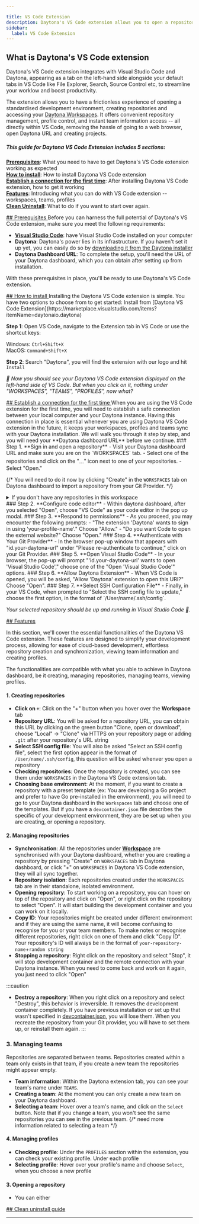 ```yaml
---

title: VS Code Extension
description: Daytona's VS Code extension allows you to open a repository in a standardised environment directly in VS Code
sidebar:
  label: VS Code Extension
---
```



## What is Daytona's VS Code extension

Daytona's VS Code extension integrates with Visual Studio Code and Daytona, appearing as a tab on the left-hand side alongside your default tabs in VS Code like File Explorer, Search, Source Control etc, to streamline your worklow and boost productivity.

The extension allows you to have a frictionless experience of opening a standardised development environment, creating repositories and accessing your [Daytona Workspaces](/usage/workspaces). It offers convenient repository management, profile control, and instant team information access -- all directly within VS Code, removing the hassle of going to a web browser, open Daytona URL and creating projects.


##### This guide for Daytona VS Code Extension includes 5 sections: 

**[Prerequisites](#prerequisite)**: What you need to have to get Daytona's VS Code extension working as expected<br/>
**[How to install](#how-to-install)**: How to install Daytona VS Code extension<br/>
**[Establish a connection for the first time](#establish-connection)**: After installing Daytona VS Code extension, how to get it working<br/>
**[Features](#features)**: Introducing what you can do with VS Code extension -- workspaces, teams, profiles<br/>
**[Clean Uninstall](#clean-uninstall)**: What to do if you want to start over again.



<a href="#prerequisite" class="content-subtitle">
## Prerequisites
</a>
Before you can harness the full potential of Daytona's VS Code extension, make sure you meet the following requirements:

- **[Visual Studio Code](https://code.visualstudio.com/download)**: have Visual Studio Code installed on your computer 
- **Daytona**: Daytona's power lies in its infrastructure. If you haven't set it up yet, you can easily do so by [downloading it from the Daytona installer](https://github.com/daytonaio/installer)
- **Daytona Dashboard URL**: To complete the setup, you'll need the URL of your Daytona dashboard, which you can obtain after setting up from installation.

With these prerequisites in place, you'll be ready to use Daytona's VS Code extension.



<a href="#how-to-install" class="content-subtitle">
## How to install
</a>
Installing the Daytona VS Code extension is simple. You have two options to choose from to get started:



<Tabs>
<TabItem label="Download from URL">
Install from [Daytona VS Code Extension](https://marketplace.visualstudio.com/items?itemName=daytonaio.daytona)
</TabItem>
<TabItem label="Download in VS Code Extension Marketplace">

**Step 1**: Open VS Code, navigate to the Extension tab in VS Code or use the shortcut keys:

Windows: `Ctrl+Shift+X`<br/>
MacOS: `Command+Shift+X`

**Step 2**: Search "Daytona", you will find the extension with our logo and hit `Install`
</TabItem>
</Tabs>

_🚩 Now you should see your Daytona VS Code extension displayed on the left-hand side of VS Code. But when you click on it, nothing under "WORKSPACES", "TEAMS", "PROFILES", now what?_


<a href="#establish-connection" class="content-subtitle">
## Establish a connection for the first time
</a>
When you are using the VS Code extension for the first time, you will need to establish a safe connection between your local computer and your Daytona instance. Having this connection in place is essential whenever you are using Daytona VS Code extension in the future, it keeps your workspaces, profiles and teams sync with your Daytona installation. We will walk you through it step by step, and you will need your **Daytona dashboard URL** before we continue.

<span class="content-subtitle">
### Step 1. **Sign in and open a repository**
</span>
   - Visit your Daytona dashboard URL and make sure you are on the `WORKSPACES` tab.
   - Select one of the repositories and click on the "𓈓" icon next to one of your repositories.
   - Select "Open."

{/* <Card icon="github" title="If you haven't have any repositories in your workspace">You will need to do it now by clicking "Create" in the `WORKSPACES` tab on Daytona dashboard to import a repository from your Git Provider.</Card> */}

<div class="not-content">
 <details>
  <summary> If you don't have any repositories in this workspace</summary>
  <div class="content">
  You will need to do it now by clicking "Create" in the <code>WORKSPACES</code> tab on Daytona dashboard to import a repository from your Git Provider.
</div>
</details>
</div>

<span class="content-subtitle">
### Step 2. **Configure code editor**
</span>
   - Within daytona dashboard, after you selected "Open", choose "VS Code" as your code editor in the pop up modal.
<span class="content-subtitle">
### Step 3. **Respond to permissions**
</span>
   - As you proceed, you may encounter the following prompts:
     - "The extension 'Daytona' wants to sign in using 'your-profile-name'." Choose "Allow."
     - "Do you want Code to open the external website?" Choose "Open."
<span class="content-subtitle">
### Step 4. **Authenticate with Your Git Provider**
</span>
   - In the browser pop-up window that appears with "id.your-daytona-url" under "Please re-authenticate to continue," click on your Git Provider.
<span class="content-subtitle">
### Step 5. **Open Visual Studio Code**
</span>
   - In your browser, the pop-up will prompt "'id.your-daytona-url' wants to open 'Visual Studio Code'," choose one of the "Open 'Visual Studio Code'" options.
<span class="content-subtitle">
### Step 6. **Allow Daytona Extension**
</span>
   - When VS Code is opened, you will be asked, "Allow 'Daytona' extension to open this URI?" Choose "Open".
<span class="content-subtitle">
### Step 7. **Select SSH Configuration File**
</span>
   - Finally, in your VS Code, when prompted to "Select the SSH config file to update," choose the first option, in the format of `/User/name/.ssh/config`.

_Your selected repository should be up and running in Visual Studio Code 🚀._

<a href="#features" class="content-subtitle">
## Features
</a>

In this section, we'll cover the essential functionalities of the Daytona VS Code extension. These features are designed to simplify your development process, allowing for ease of cloud-based development, effortless repository creation and synchronization, viewing team information and creating profiles. 

The functionalities are compatible with what you able to achieve in Daytona dashboard, be it creating, managing repositories, managing teams, viewing profiles. 

#### 1. Creating repositories

 - **Click on `+`**: Click on the "+" button when you hover over the **Workspace** tab
 - **Repository URL**: You will be asked for a repository URL, you can obtain this URL by clicking on the green button "Clone, open or download", choose "Local" -> "Clone" via HTTPS on your repository page or adding `.git` after your repository's URL string
 - **Select SSH config file**: You will also be asked "Select an SSH config file", select the first option appear in the format of `/User/name/.ssh/config`, this question will be asked whenver you open a repository
 - **Checking repositories**: Once the repository is created, you can see them under `WORKSPACES` in the Daytona VS Code extension tab. 
 - **Choosing base environment**: At the moment, if you want to create a repository with a preset template (ex: You are developing a Go project and prefer to have Go pre-installed in the environment), you will need to go to your Daytona dashboard in the `Workspaces` tab and choose one of the templates. But if you have a `devcontainer.json` file describes the specific of your development environment, they are be set up when you are creating, or opening a repository.

#### 2. Managing repositories
- **Synchronisation**: All the repositories under **[Workspace](/usage/workspace)** are synchronised with your Daytona dashboard, whether you are creating a repository by pressing "Create" on `WORKSPACES` tab in Daytona dashboard, or click "+" on `WORKSPACES` in Daytona VS Code extension, they will all sync together. 
- **Repository isolation**: Each repositories created under the `WORKSPACES` tab are in their standalone, isolated environment. 
- **Opening repository**: To start working on a repository, you can hover on top of the repository and click on "Open", or right click on the repository to select "Open". It will start building the development container and you can work on it locally.
- **Copy ID**: Your repositories might be created under different environment and if they are using the same name, it will become confusing to recognise for you or your team members. To make notes or recognise different repositories, right click on one of them and click "Copy ID". Your repository's ID will always be in the format of `your-repository-name`+`random string`
- **Stopping a repository**: Right click on the repository and select "Stop", it will stop development container and the remote connection with your Daytona instance. When you need to come back and work on it again, you just need to click "Open"

:::caution
- **Destroy a repository**: When you right click on a repository and select "Destroy", this behavior is irreversible. It removes the development container completely. If you have previous installation or set up that wasn't specified in [devcontainer.json](https://www.daytona.io/dotfiles/guide-create-devcontainer-json-file), you will lose them. When you recreate the repository from your Git provider, you will have to set them up, or reinstall them again. 
:::

### 3. Managing teams
Repositories are separated between teams. Repositories created within a team only exists in that team, if you create a new team the repositories might appear empty. 
- **Team information**: Within the Daytona extension tab, you can see your team's name under `TEAMS`.
- **Creating a team**: At the moment you can only create a new team on your Daytona dashboard. 
- **Selecting a team**: Hover over a team's name, and click on the `Select` button. Note that if you change a team, you won't see the same repositories you can see in the previous team.
{/* need more information related to selecting a team */}

#### 4. Managing profiles
- **Checking profile**: Under the `PROFILES` section within the extension, you can check your existing profile. Under each profile
- **Selecting profile**: Hover over your profile's name and choose `Select`, when you choose a new profile 

#### 3. Opening a repository
- You can either 


<a href="#clean-uninstall" class="content-subtitle">
## Clean uninstall guide
</a>

---
<CardGrid>
  <LinkCard title="⭐️ Give us a star" href="https://github.com/daytonaio/installer" />
  <LinkCard title="📝 Contribute to this doc" href="https://github.com/daytonaio/docs/pulls?q=is:pr+is:open+sort:updated-desc" /> 
  <LinkCard title="🙋 Join our Slack community" href="https://join.slack.com/t/daytonacommunity/shared_invite/zt-273yohksh-Q5YSB5V7tnQzX2RoTARr7Q" />
</CardGrid>